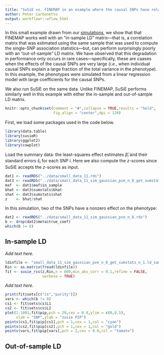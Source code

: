```yaml
---
title: "SuSiE vs. FINEMAP in an example where the causal SNPs have relatively large effects"
author: Peter Carbonetto
output: workflowr::wflow_html
---
```


In this small example drawn from our [simulations][dsc], we show that
that FINEMAP works well with an "in-sample LD" matrix---that is, a
correlation matrix that was estimated using the same sample that was
used to compute the single-SNP association statistics---but, can
perform surprisingly poorly with an "out-of-sample" LD matrix. We have
observed that this degradation in performance only occurs in rare
cases---specifically, these are caases when the effects of the causal
SNPs are very large (*i.e.*, when individual causal SNPs explain a
large fraction of the total variance in the phenotype). In this
example, the phenotypes were simulated from a linear regression model
with large coefficients for the causal SNPs.

We also run SuSiE on the same data. Unlike FINEMAP, SuSiE performs
similarly well in this example with either the in-sample and
out-of-sample LD matrix.

```r
knitr::opts_chunk$set(comment = "#",collapse = TRUE,results = "hold",
                      fig.align = "center",dpi = 120)
```

First, we load some packages used in the code below.

```r
library(data.table)
library(susieR)
library(ggplot2)
library(cowplot)
```

Load the summary data: the least-squares effect estimates
$\hat{\beta}_i$ and their standard errors $\hat{s}_i$ for each SNP
$i$. Here we also compute the *z*-scores since SuSiE accepts the
*z*-scores as input.

```r
dat1 <- readRDS("../data/small_data_11.rds")
dat3 <- readRDS("../data/small_data_11_sim_gaussian_pve_n_8_get_sumstats_n_1.rds")
maf  <- dat1$maf$in_sample
bhat <- dat3$sumstats$bhat
shat <- dat3$sumstats$shat
z    <- bhat/shat
```

In this simulation, two of the SNPs have a nonzero effect on the
phenotype:

```r
dat2 <- readRDS("../data/small_data_11_sim_gaussian_pve_n_8.rds")
b <- drop(dat2$meta$true_coef)
which(b != 0)
```

In-sample LD
------------

*Add text here.*

```r
ldinfile <- "small_data_11_sim_gaussian_pve_n_8_get_sumstats_n_1.ld_sample_n_file.in_n.ld"
Rin <- as.matrix(fread(ldinfile))
fit <- susie_rss(z,Rin,n = 800,min_abs_corr = 0.1,refine = FALSE,
                 verbose = TRUE)
```

*Add text here.*

```r
print(fit$sets[c("cs","purity")])
vars <- which(b != 0)
cs1 <- fit$sets$cs$L1
cs2 <- fit$sets$cs$L2
plot(1:1001,fit$pip,pch = 20,cex = 0.8,ylim = c(0,0.5),
     xlab = "SNP",ylab = "susie PIP")
points(cs1,fit$pip[cs1],pch = 1,cex = 1,col = "cyan")
points(cs2,fit$pip[cs2],pch = 1,cex = 1,col = "gold")
points(vars,fit$pip[vars],pch = 2,cex = 0.8,col = "tomato")
```

Out-of-sample LD
----------------

[dsc]: https://github.com/zouyuxin/dsc_susierss
